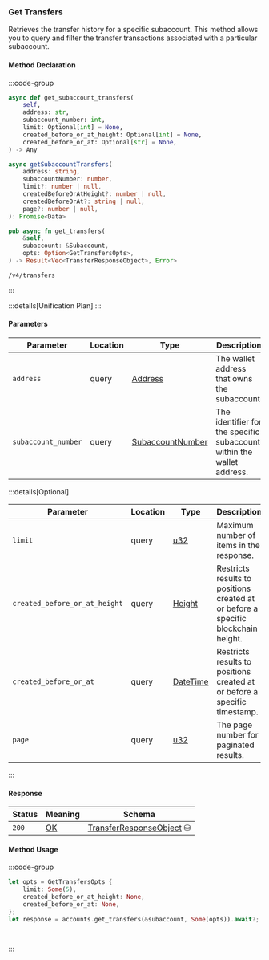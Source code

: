 ### Get Transfers

Retrieves the transfer history for a specific subaccount. This method allows you to query and filter the transfer transactions associated with a particular subaccount.

#### Method Declaration

:::code-group

```python [Python]
async def get_subaccount_transfers(
    self,
    address: str,
    subaccount_number: int,
    limit: Optional[int] = None,
    created_before_or_at_height: Optional[int] = None,
    created_before_or_at: Optional[str] = None,
) -> Any
```

```typescript [TypeScript]
async getSubaccountTransfers(
    address: string,
    subaccountNumber: number,
    limit?: number | null,
    createdBeforeOrAtHeight?: number | null,
    createdBeforeOrAt?: string | null,
    page?: number | null,
): Promise<Data>
```

```rust [Rust]
pub async fn get_transfers(
    &self,
    subaccount: &Subaccount,
    opts: Option<GetTransfersOpts>,
) -> Result<Vec<TransferResponseObject>, Error>
```

```url [API]
/v4/transfers
```

:::

:::details[Unification Plan]
:::

#### Parameters

| Parameter           | Location | Type               | Description                                                           |
| ------------------- | -------- | ------------------ | --------------------------------------------------------------------- |
| `address`           | query    | [Address]          | The wallet address that owns the subaccount.                          |
| `subaccount_number` | query    | [SubaccountNumber] | The identifier for the specific subaccount within the wallet address. |

:::details[Optional]

| Parameter                     | Location | Type                      | Description                                                  |
| ----------------------------- | -------- | ------------------------- | ------------------------------------------------------------ |
| `limit`                       | query    | [u32]                     | Maximum number of items in the response. |
| `created_before_or_at_height` | query    | [Height]                  | Restricts results to positions created at or before a specific blockchain height. |
| `created_before_or_at`        | query    | [DateTime]                | Restricts results to positions created at or before a specific timestamp. |
| `page`                        | query    | [u32]                     | The page number for paginated results. |

:::

#### Response

| Status | Meaning     | Schema                          |
| ------ | ----------- | ------------------------------- |
| `200`  | [OK]        | [TransferResponseObject] ⛁ |

#### Method Usage

:::code-group

```rust [Rust]
let opts = GetTransfersOpts {
    limit: Some(5),
    created_before_or_at_height: None,
    created_before_or_at: None,
};
let response = accounts.get_transfers(&subaccount, Some(opts)).await?;
```

```python [Python]

```

```typescript [TypeScript]

```

:::

[Address]: /types/address
[SubaccountNumber]: /types/subaccount_number
[OK]: /types/OK
[TransferResponseObject]: /types/transfer_response_object
[u32]: /types/u32
[Height]: /types/height
[DateTime]: /types/date_time
